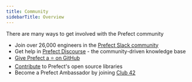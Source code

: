 ```yaml
---
title: Community
sidebarTitle: Overview
---
```



There are many ways to get involved with the Prefect community

- Join over 26,000 engineers in the [Prefect Slack community](https://prefect.io/slack)
- Get help in [Prefect Discourse](https://discourse.prefect.io/) - the community-driven knowledge base
- [Give Prefect a ⭐️ on GitHub](https://github.com/PrefectHQ/prefect)
- [Contribute](/2.16.9/contributing/overview/) to Prefect's open source libraries
- Become a Prefect Ambassador by joining [Club 42](https://www.prefect.io/community/club-42/)
